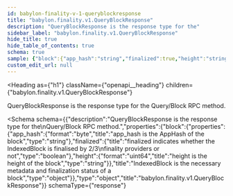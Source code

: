 ```yaml
---
id: babylon-finality-v-1-queryblockresponse
title: "babylon.finality.v1.QueryBlockResponse"
description: "QueryBlockResponse is the response type for the"
sidebar_label: "babylon.finality.v1.QueryBlockResponse"
hide_title: true
hide_table_of_contents: true
schema: true
sample: {"block":{"app_hash":"string","finalized":true,"height":"string"}}
custom_edit_url: null
---
```



<Heading
  as={"h1"}
  className={"openapi__heading"}
  children={"babylon.finality.v1.QueryBlockResponse"}
>
</Heading>



QueryBlockResponse is the response type for the
Query/Block RPC method.

<Schema
  schema={{"description":"QueryBlockResponse is the response type for the\nQuery/Block RPC method.","properties":{"block":{"properties":{"app_hash":{"format":"byte","title":"app_hash is the AppHash of the block","type":"string"},"finalized":{"title":"finalized indicates whether the IndexedBlock is finalised by 2/3\nfinality providers or not","type":"boolean"},"height":{"format":"uint64","title":"height is the height of the block","type":"string"}},"title":"IndexedBlock is the necessary metadata and finalization status of a block","type":"object"}},"type":"object","title":"babylon.finality.v1.QueryBlockResponse"}}
  schemaType={"response"}
>
  
</Schema>
            